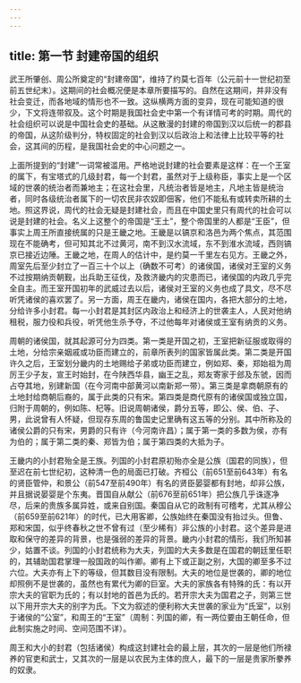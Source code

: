 ```yaml
---
---
---
```

title: 第一节 封建帝国的组织
---




武王所肇创、周公所奠定的“封建帝国”，维持了约莫七百年（公元前十一世纪初至前五世纪末）。这期间的社会概况便是本章所要描写的。自然在这期间，并非没有社会变迁，而各地域的情形也不一致。这纵横两方面的变异，现在可能知道的很少，下文将连带叙及。这个时期是我国社会史中第一个有详情可考的时期。周代的社会组织可以说是中国社会史的基础。从这散漫的封建的帝国到汉以后统一的郡县的帝国，从这阶级判分，特权固定的社会到汉以后政治上和法律上比较平等的社会，这其间的历程，是我国社会史的中心问题之一。

上面所提到的“封建”一词常被滥用。严格地说封建的社会要素是这样：在一个王室的属下，有宝塔式的几级封君，每一个封君，虽然对于上级称臣，事实上是一个区域的世袭的统治者而兼地主；在这社会里，凡统治者皆是地主，凡地主皆是统治者，同时各级统治者属下的一切农民非农奴即佃客，他们不能私有或转卖所耕的土地。照这界说，周代的社会无疑是封建社会，而且在中国史里只有周代的社会可以说是封建的社会。名义上这整个的帝国是“王土”，整个帝国里的人都是“王臣”，但事实上周王所直接统属的只是王畿之地。王畿是以镐京和洛邑为两个焦点，其范围现在不能确考，但可知其北不过黄河，南不到汉水流域，东不到淮水流域，西则镐京已接近边陲。王畿之地，在周人的估计中，是约莫一千里左右见方。王畿之外，周室先后至少封立了一百三十个以上（确数不可考）的诸侯国，诸侯对王室的义务不过按期纳贡朝觐，出兵助王征伐，及救济畿内的灾患而已，诸侯国的内政几乎完全自主。而王室开国初年的武威过去以后，诸侯对王室的义务也成了具文，尽不尽听凭诸侯的喜欢罢了。另一方面，周王在畿内，诸侯在国内，各把大部分的土地，分给许多小封君。每一小封君是其封区内政治上和经济上的世袭主人，人民对他纳租税，服力役和兵役，听凭他生杀予夺，不过他每年对诸侯或王室有纳贡的义务。

周朝的诸侯国，就其起源可分为四类。第一类是开国之初，王室把新征服或取得的土地，分给宗亲姻戚或功臣而建立的，前章所表列的国家皆属此类。第二类是开国许久之后，王室划分畿内的土地赐给子弟或功臣而建立，例如郑、秦，郑始祖为周厉王少子友，宣王时始封，在今陕西华县，幽王之乱，郑友寄家于郐及东虢，因而占夺其地，别建新国（在今河南中部黄河以南新郑一带）。第三类是拿商朝原有的土地封给商朝后裔的，属于此类的只有宋。第四类是商代原有的诸侯国或独立国，归附于周朝的，例如陈、杞等。旧说周朝诸侯，爵分五等，即公、侯、伯、子、男，此说曾有人怀疑，但现存东周的鲁国史记里确有这五等的分别。其中所称及的诸侯公爵的只有宋，男爵的只有许（今河南许昌）；属于第一类的多数为侯，亦有为伯的；属于第二类的秦、郑皆为伯；属于第四类的大抵为子。

王畿内的小封君殆全是王族。列国的小封君原初殆亦全是公族（国君的同族），但至迟在前七世纪初，这种清一色的局面已打破。齐桓公（前651至前643年）有名的贤臣管仲，和景公（前547至前490年）有名的贤臣晏婴都有封地，却非公族，并且据说晏婴是个东夷。晋国自从献公（前676至前651年）把公族几乎诛逐净尽，后来的贵族多属异姓，或来自别国。秦国自从它的政制有可稽考，尤其从穆公（前659至前621年）的时代，已大用客卿，公族始终在秦国没有抬过头。但鲁、郑和宋国，似乎终春秋之世不曾有过（至少稀有）非公族的小封君。这个差异是进取和保守的差异的背景，也是强弱的差异的背景。畿内小封君的情形，我们所知甚少，姑置不谈。列国的小封君统称为大夫，列国的大夫多数是在国君的朝廷里任职的，其辅助国君掌理一般国政的叫作卿。卿有上下或正副之别，大国的卿至多不过六位。大夫亦有上下的等级，但其数目没有限制。大夫的地位是世袭的，卿的地位却照例不是世袭的，虽然也有累代为卿的巨室。大夫的家族各有特殊的氏：有以开宗大夫的官职为氏的；有以封地的首邑为氏的。若开宗大夫为国君之子，则第三世以下用开宗大夫的别字为氏。下文为叙述的便利称大夫世袭的家业为“氏室”，以别于诸侯的“公室”，和周王的“王室”（周制：列国的卿，有一两位要由王朝任命，但此制实施之时间、空间范围不详）。

周王和大小的封君（包括诸侯）构成这封建社会的最上层，其次的一层是他们所禄养的官吏和武士，又其次的一层是以农民为主体的庶人，最下的一层是贵家所豢养的奴隶。